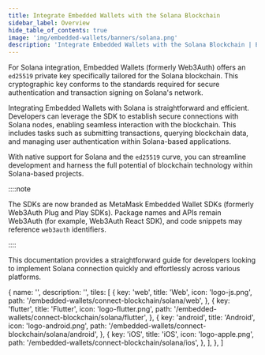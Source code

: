 ```yaml
---
title: Integrate Embedded Wallets with the Solana Blockchain
sidebar_label: Overview
hide_table_of_contents: true
image: 'img/embedded-wallets/banners/solana.png'
description: 'Integrate Embedded Wallets with the Solana Blockchain | Embedded Wallets'
---
```



For Solana integration, Embedded Wallets (formerly Web3Auth) offers an `ed25519` private key specifically tailored for the Solana blockchain. This cryptographic key conforms to the standards required for secure authentication and transaction signing on Solana's network.

Integrating Embedded Wallets with Solana is straightforward and efficient. Developers can leverage the SDK to establish secure connections with Solana nodes, enabling seamless interaction with the blockchain. This includes tasks such as submitting transactions, querying blockchain data, and managing user authentication within Solana-based applications.

With native support for Solana and the `ed25519` curve, you can streamline development and harness the full potential of blockchain technology within Solana-based projects.

::::note

The SDKs are now branded as MetaMask Embedded Wallet SDKs (formerly Web3Auth Plug and Play SDKs). Package names and APIs remain Web3Auth (for example, Web3Auth React SDK), and code snippets may reference `web3auth` identifiers.

::::

This documentation provides a straightforward guide for developers looking to implement Solana connection quickly and effortlessly across various platforms.

  {
    name: '',
    description: '',
    tiles: [
      {
        key: 'web',
        title: 'Web',
        icon: 'logo-js.png',
        path: '/embedded-wallets/connect-blockchain/solana/web',
      },
      {
        key: 'flutter',
        title: 'Flutter',
        icon: 'logo-flutter.png',
        path: '/embedded-wallets/connect-blockchain/solana/flutter',
      },
      {
        key: 'android',
        title: 'Android',
        icon: 'logo-android.png',
        path: '/embedded-wallets/connect-blockchain/solana/android',
      },
      {
        key: 'iOS',
        title: 'iOS',
        icon: 'logo-apple.png',
        path: '/embedded-wallets/connect-blockchain/solana/ios',
      },
    ],
  },
]

<Tiles tileGroups={Solana} />
